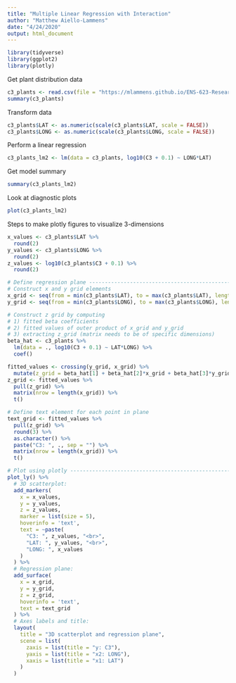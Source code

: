 ```yaml
---
title: "Multiple Linear Regression with Interaction"
author: "Matthew Aiello-Lammens"
date: "4/24/2020"
output: html_document
---
```


```r
library(tidyverse)
library(ggplot2)
library(plotly)
```


Get plant distribution data

```r
c3_plants <- read.csv(file = "https://mlammens.github.io/ENS-623-Research-Stats/data/Logan_Examples/Chapter9/Data/paruelo.csv")
summary(c3_plants)
```

Transform data

```r
c3_plants$LAT <- as.numeric(scale(c3_plants$LAT, scale = FALSE))
c3_plants$LONG <- as.numeric(scale(c3_plants$LONG, scale = FALSE))
```

Perform a linear regression

```r
c3_plants_lm2 <- lm(data = c3_plants, log10(C3 + 0.1) ~ LONG*LAT)
```

Get model summary

```r
summary(c3_plants_lm2)
```


Look at diagnostic plots

```r
plot(c3_plants_lm2)
```


Steps to make plotly figures to visualize 3-dimensions

```r
x_values <- c3_plants$LAT %>% 
  round(2)
y_values <- c3_plants$LONG %>% 
  round(2)
z_values <- log10(c3_plants$C3 + 0.1) %>% 
  round(2)

```



```r
# Define regression plane -------------------------------------------------
# Construct x and y grid elements
x_grid <- seq(from = min(c3_plants$LAT), to = max(c3_plants$LAT), length = 50)
y_grid <- seq(from = min(c3_plants$LONG), to = max(c3_plants$LONG), length = 50)

```


```r
# Construct z grid by computing
# 1) fitted beta coefficients
# 2) fitted values of outer product of x_grid and y_grid
# 3) extracting z_grid (matrix needs to be of specific dimensions)
beta_hat <- c3_plants %>% 
  lm(data = ., log10(C3 + 0.1) ~ LAT*LONG) %>%
  coef()

fitted_values <- crossing(y_grid, x_grid) %>% 
  mutate(z_grid = beta_hat[1] + beta_hat[2]*x_grid + beta_hat[3]*y_grid + beta_hat[4]*x_grid*y_grid)
z_grid <- fitted_values %>% 
  pull(z_grid) %>%
  matrix(nrow = length(x_grid)) %>%
  t()

```




```r
# Define text element for each point in plane
text_grid <- fitted_values %>% 
  pull(z_grid) %>%
  round(3) %>% 
  as.character() %>% 
  paste("C3: ", ., sep = "") %>% 
  matrix(nrow = length(x_grid)) %>%
  t()

```

```r
# Plot using plotly -------------------------------------------------------
plot_ly() %>%
  # 3D scatterplot:
  add_markers(
    x = x_values,
    y = y_values,
    z = z_values,
    marker = list(size = 5),
    hoverinfo = 'text',
    text = ~paste(
      "C3: ", z_values, "<br>",
      "LAT: ", y_values, "<br>",
      "LONG: ", x_values 
    )
  ) %>%
  # Regression plane:
  add_surface(
    x = x_grid,
    y = y_grid,
    z = z_grid,
    hoverinfo = 'text',
    text = text_grid
  ) %>%
  # Axes labels and title:
  layout(
    title = "3D scatterplot and regression plane",
    scene = list(
      zaxis = list(title = "y: C3"),
      yaxis = list(title = "x2: LONG"),
      xaxis = list(title = "x1: LAT")
    )
  )
```

